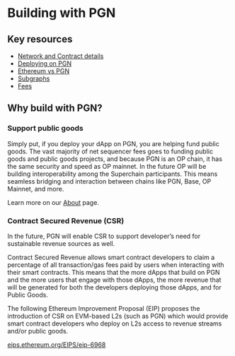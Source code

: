 # Building with PGN

## Key resources

* [Network and Contract details](/network-and-contract-details)
* [Deploying on PGN](/building-with-pgn/deploying-on-pgn)
* [Ethereum vs PGN](/building-with-pgn/fees)
* [Subgraphs](/building-with-pgn/subgraphs)
* [Fees](/building-with-pgn/ethereum-vs-pgn)


## Why build with PGN?

### Support public goods

Simply put, if you deploy your dApp on PGN, you are helping fund public goods. The vast majority of net sequencer fees goes to funding public goods and public goods projects, and because PGN is an OP chain, it has the same security and speed as OP mainnet. In the future OP will be building interoperability among the Superchain participants. This means seamless bridging and interaction between chains like PGN, Base, OP Mainnet, and more.

Learn more on our [About](/about) page.

### Contract Secured Revenue (CSR)

In the future, PGN will enable CSR to support developer’s need for sustainable revenue sources as well.

Contract Secured Revenue allows smart contract developers to claim a percentage of all transaction/gas fees paid by users when interacting with their smart contracts. This means that the more dApps that build on PGN and the more users that engage with those dApps, the more revenue that will be generated for both the developers deploying those dApps, and for Public Goods.

The following Ethereum Improvement Proposal (EIP) proposes the introduction of CSR on EVM-based L2s (such as PGN) which would provide smart contract developers who deploy on L2s access to revenue streams and/or public goods.

[eips.ethereum.org/EIPS/eip-6968](https://eips.ethereum.org/EIPS/eip-6968)
